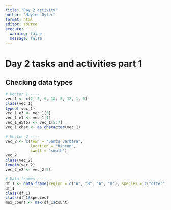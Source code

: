 ```yaml
---
title: "Day 2 activity"
author: "Haylee Oyler"
format: html
editor: source
execute:
  warning: false
  message: false
---
```


# Day 2 tasks and activities part 1

## Checking data types
```r
# Vector 1 ----
vec_1 <- c(2, 5, 9, 10, 8, 12, 1, 0)
class(vec_1)
typeof(vec_1) 
vec_1_e3 <- vec_1[3]
vec_1_e1 <- vec_1[1]
vec_1_e5to7 <- vec_1[5:7]
vec_1_char <- as.character(vec_1)

# Vector 2 ----
vec_2 <- c(town = "Santa Barbara", 
           location = "Rincon", 
           swell = "south")
vec_2
class(vec_2)
length(vec_2)
vec_2_e2 <- vec_2[2]

# Data frames ----
df_1 <- data.frame(region = c("A", "B", "A", "D"), species = c("otter", "great white", "sea lion", "gray whale"), count = c(12, 2, 36, 6))
df_1
class(df_1)
class(df_1$species)
max_count <- max(df_1$count)
```

